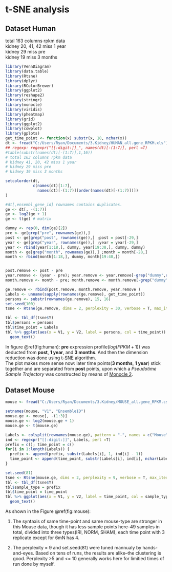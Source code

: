 # t-SNE analysis 

## Dataset Human
total 163 columns rpkm data  
kidney 20, 41, 42 miss 1 year  
kidney 29 miss pre  
kidney 19 miss 3 months  
```{r message=FALSE, include=FALSE}
library(VennDiagram)
library(data.table)
library(Rtsne)
library(dplyr)
library(RColorBrewer)
library(ggplot2)
library(reshape2)
library(stringr)
library(monocle)
library(viridis)
library(pheatmap)
library(grid)
library(ggplot2)
library(cowplot)
library(gplots)
get_time_point <- function(x) substr(x, 18, nchar(x))
dt <- fread("C:/Users/Ryan/Documents/3.Kidney/HUMAN_all.gene_RPKM.xls")
## regexp: regexpr("[[:digit:]]_", names(dt)[-(1:7)], perl =T)
#table(substr(names(dt)[-(1:7)],1,16))
# total 163 columns rpkm data
# kidney 41, 20, 42 miss 1 year
# kidney 29 miss pre
# kidney 19 miss 3 months

setcolorder(dt,
            c(names(dt)[1:7],
              names(dt)[-(1:7)][order(names(dt)[-(1:7)])])
)

#dt[,ensembl_gene_id] rownames contains duplicates.
ge <- dt[, -(1:7)]
ge <- log2(ge + 1)
ge <- t(ge) # matrix

dummy <- rep(0, dim(ge)[2])
pre <- ge[grep("pre", rownames(ge)),]
post <- ge[grep("post", rownames(ge)),] ;post = post[-29,]
year <- ge[grep("year", rownames(ge)),] ;year = year[-29,]
year <- rbind(year[1:18,], dummy, year[19:38,], dummy, dummy)
month <- ge[grep("month", rownames(ge)),] ;month = month[-28,]
month <- rbind(month[1:18,], dummy, month[19:40,])


post.remove <- post - pre
year.remove <- (year - pre); year.remove <- year.remove[-grep("dummy",rownames(year.remove)),]
month.remove <- month - pre; month.remove <- month.remove[-grep("dummy",rownames(month.remove)),]

ge.remove <- rbind(post.remove, month.remove, year.remove )
Labels <- unname(sapply(rownames(ge.remove), get_time_point))
persons <- substr(rownames(ge.remove), 15, 16)
set.seed(100)
tsne <- Rtsne(ge.remove, dims = 2, perplexity = 30, verbose = T, max_iter = 500)
```

```{r human, fig.cap = "**Similarity between samples and time points(backgroud deducted).**"}
tbl <- tbl_df(tsne$Y)
tbl$persons = persons
tbl$time_point = Labels
tbl %>% ggplot(aes(x = V1, y = V2, label = persons, col = time_point)) +
  geom_text()

```
In figure \@ref(fig:human): __pre__ expression profile($log(FPKM + 1)$) was deducted from __post__, __1 year__, and __3 months__. And then the dimension reduction was done using [t-SNE](https://lvdmaaten.github.io/tsne/) algorithm.  
The plot makes more sense now: later time points(**3 months**, **1 year**) stick together and are separated from **post** points, upon which a *Pseudotime Sample Trajectory* was constructed by means of [Monocle 2](http://cole-trapnell-lab.github.io/monocle-release/docs/#constructing-single-cell-trajectories).  

## Dataset Mouse

```{r mouse, echo = F, fig.cap = 'Same t-SNE analysis for mouse data.'}
mouse <- fread("C:/Users/Ryan/Documents/3.Kidney/MOUSE_all.gene_RPKM.csv")

setnames(mouse, "V1", "EnsembleID")
mouse.ge <- mouse[, -(1:3)]
mouse.ge <- log2(mouse.ge + 1)
mouse.ge <- t(mouse.ge)

Labels <- colsplit(rownames(mouse.ge), pattern = "-", names = c("Mouse", "grp"))$Mouse
ind <- regexpr("[[:digit:]]", Labels, perl =T)
prefix = c(); time_point = c()
for(i in 1:length(Labels)) {
  prefix <- append(prefix, substr(Labels[i], 1, ind[i] - 1))
  time_point <- append(time_point, substr(Labels[i], ind[i], nchar(Labels[i])))
}

set.seed(81)
tsne <- Rtsne(mouse.ge, dims = 2, perplexity = 9, verbose = T, max_iter = 500)
tbl <- tbl_df(tsne$Y)
tbl$sample_type = prefix
tbl$time_point = time_point
tbl %>% ggplot(aes(x = V1, y = V2, label = time_point, col = sample_type)) + 
  geom_text()

```
As shown in the Figure \@ref(fig:mouse):  

1. The syntaxis of same time-point and same mouse-type are stronger in this Mouse data, though it has less sample points here--49 samples in total, divided into three types(IRI, NORM, SHAM), each time point with 3 replicate except for 6mN has 4.

2. The perplexity = 9 and set.seed(81) were tuned mannualy by hands-and-eyes. Based on tens of runs, the results are alike--the clustering is good. Perplexity >5 and <= 10 generally works here for limitied times of run done by myself.

